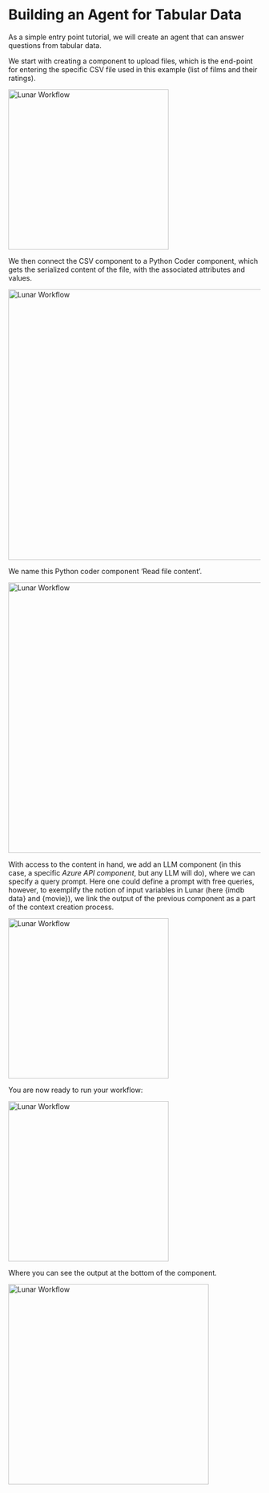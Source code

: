 

# Building an Agent for Tabular Data

As a simple entry point tutorial, we will create an agent that can answer questions from tabular data.

We start with creating a component to upload files, which is the end-point for entering the specific CSV file used in this example (list of films and their ratings).

<div style={{ display: 'flex', justifyContent: 'center', alignItems: 'center' }}>
<img src={csvAgentUpload} alt="Lunar Workflow" width="320" height="auto" />
</div>

We then connect the CSV component to a Python Coder component, which gets the serialized content of the file, with the associated attributes and values.

<div style={{ display: 'flex', justifyContent: 'center', alignItems: 'center' }}>
<img src={csvAgentPythonCoder} alt="Lunar Workflow" width="540" height="auto" />
</div>

We name this Python coder component ‘Read file content’.

<div style={{ display: 'flex', justifyContent: 'center', alignItems: 'center' }}>
<img src={csvAgentUploadRead} alt="Lunar Workflow" width="540" height="auto" />
</div>

With access to the content in hand, we add an LLM component (in this case, a specific *Azure API component*, but any LLM will do), where we can specify a query prompt. Here one could define a prompt with free queries, however, to exemplify the notion of input variables in Lunar (here \{imdb data\} and \{movie\}), we link the output of the previous component as a part of the context creation process.

<div style={{ display: 'flex', justifyContent: 'center', alignItems: 'center' }}>
    <img src={csvAgentLLM} alt="Lunar Workflow" width="320" height="auto" />
</div>

You are now ready to run your workflow:
<div style={{ display: 'flex', justifyContent: 'center', alignItems: 'center' }}>
    <img src={csvAgentSave} alt="Lunar Workflow" width="320" height="auto" />
</div>

Where you can see the output at the bottom of the component.
<div style={{ display: 'flex', justifyContent: 'center', alignItems: 'center' }}>
    <img src={csvAgentOutput} alt="Lunar Workflow" width="400" height="auto" />
</div>